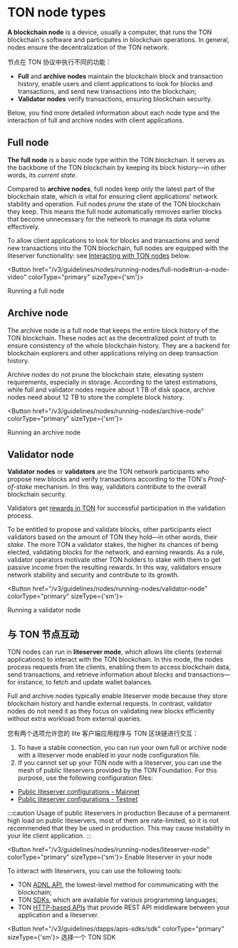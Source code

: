 

# TON node types

**A blockchain node** is a device, usually a computer, that runs the TON blockchain's software and participates in blockchain operations. In general, nodes ensure the decentralization of the TON network.

节点在 TON 协议中执行不同的功能：

- **Full** and **archive nodes** maintain the blockchain block and transaction history, enable users and client applications to look for blocks and transactions, and send new transactions into the blockchain;
- **Validator nodes** verify transactions, ensuring blockchain security.

Below, you find more detailed information about each node type and the interaction of full and archive nodes with client applications.

## Full node

**The full node** is a basic node type within the TON blockchain. It serves as the backbone of the TON blockchain by keeping its block history—in other words, its _current state_.

Compared to **archive nodes**, full nodes keep only the latest part of the blockchain state, which is vital for ensuring client applications' network stability and operation. Full nodes _prune_ the state of the TON blockchain they keep. This means the full node automatically removes earlier blocks that become unnecessary for the network to manage its data volume effectively.

To allow client applications to look for blocks and transactions and send new transactions into the TON blockchain, full nodes are equipped with the liteserver functionality: see [Interacting with TON nodes](#interacting-with-ton-nodes) below.

<Button href="/v3/guidelines/nodes/running-nodes/full-node#run-a-node-video"
        colorType="primary" sizeType={'sm'}>

  Running a full node

</Button>

## Archive node

The archive node is a full node that keeps the entire block history of the TON blockchain. These nodes act as the decentralized point of truth to ensure consistency of the whole blockchain history. They are a backend for blockchain explorers and other applications relying on deep transaction history.

Archive nodes do not prune the blockchain state, elevating system requirements, especially in storage. According to the latest estimations, while full and validator nodes require about 1 TB of disk space, archive nodes need about 12 TB to store the complete block history.

<Button href="/v3/guidelines/nodes/running-nodes/archive-node"
        colorType="primary" sizeType={'sm'}>

  Running an archive node

</Button>

## Validator node

**Validator nodes** or **validators** are the TON network participants who propose new blocks and verify transactions according to the TON's _Proof-of-stake_ mechanism. In this way, validators contribute to the overall blockchain security.

Validators get [rewards in TON](/v3/documentation/infra/nodes/validation/staking-incentives/) for successful participation in the validation process.

To be entitled to propose and validate blocks, other participants elect validators based on the amount of TON they hold—in other words, their _stake_. The more TON a validator stakes, the higher its chances of being elected, validating blocks for the network, and earning rewards. As a rule, validator operators motivate other TON holders to stake with them to get passive income from the resulting rewards. In this way, validators ensure network stability and security and contribute to its growth.

<Button href="/v3/guidelines/nodes/running-nodes/validator-node"
        colorType="primary" sizeType={'sm'}>

  Running a validator node

</Button>

## 与 TON 节点互动

TON nodes can run in **liteserver mode**, which allows lite clients (external applications) to interact with the TON blockchain. In this mode, the nodes process requests from lite clients, enabling them to access blockchain data, send transactions, and retrieve information about blocks and transactions—for instance, to fetch and update wallet balances.

Full and archive nodes typically enable liteserver mode because they store blockchain history and handle external requests. In contrast, validator nodes do not need it as they focus on validating new blocks efficiently without extra workload from external queries.

您有两个选项允许您的 lite 客户端应用程序与 TON 区块链进行交互：

1. To have a stable connection, you can run your own full or archive node with a liteserver mode enabled in your node configuration file.
2. If you cannot set up your TON node with a liteserver, you can use the mesh of public liteservers provided by the TON Foundation. For this purpose, use the following configuration files:

- [Public liteserver configurations - Mainnet](https://ton.org/global-config.json)
- [Public liteserver configurations - Testnet](https://ton.org/testnet-global.config.json)

:::caution Usage of public liteservers in production
Because of a permanent high load on public liteservers, most of them are rate-limited, so it is not recommended that they be used in production.
This may cause instability in your lite client application.
:::

<Button href="/v3/guidelines/nodes/running-nodes/liteserver-node"
colorType="primary" sizeType={'sm'}>
Enable liteserver in your node
</Button>

To interact with liteservers, you can use the following tools:

- TON [ADNL API](/v3/guidelines/dapps/apis-sdks/ton-adnl-apis/), the lowest-level method for communicating with the blockchain;
- TON [SDKs](/v3/guidelines/dapps/apis-sdks/sdk/), which are available for various programming languages;
- TON [HTTP-based APIs](/v3/concepts/dive-into-ton/ton-ecosystem/explorers-in-ton/) that provide REST API middleware between your application and a liteserver.

<Button href="/v3/guidelines/dapps/apis-sdks/sdk"
colorType="primary" sizeType={'sm'}>
选择一个 TON SDK
</Button>

<Feedback />
